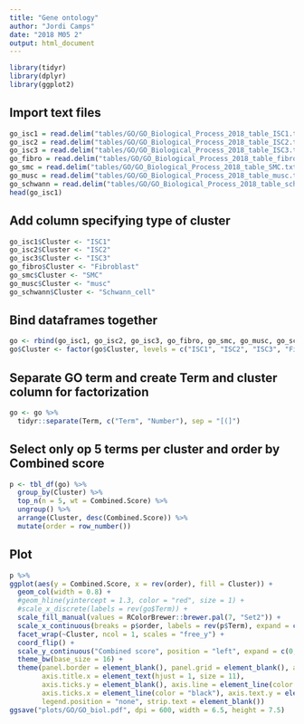 ```yaml
---
title: "Gene ontology"
author: "Jordi Camps"
date: "2018 M05 2"
output: html_document
---
```


```r
library(tidyr)
library(dplyr)
library(ggplot2)
```

## Import text files
```r
go_isc1 = read.delim("tables/GO/GO_Biological_Process_2018_table_ISC1.txt", header = TRUE)
go_isc2 = read.delim("tables/GO/GO_Biological_Process_2018_table_ISC2.txt", header = TRUE)
go_isc3 = read.delim("tables/GO/GO_Biological_Process_2018_table_ISC3.txt", header = TRUE)
go_fibro = read.delim("tables/GO/GO_Biological_Process_2018_table_fibroblast.txt", header = TRUE)
go_smc = read.delim("tables/GO/GO_Biological_Process_2018_table_SMC.txt", header = TRUE)
go_musc = read.delim("tables/GO/GO_Biological_Process_2018_table_musc.txt", header = TRUE)
go_schwann = read.delim("tables/GO/GO_Biological_Process_2018_table_schwann_cell.txt", header = TRUE)
head(go_isc1)
```

## Add column specifying type of cluster
```r
go_isc1$Cluster <- "ISC1"
go_isc2$Cluster <- "ISC2"
go_isc3$Cluster <- "ISC3"
go_fibro$Cluster <- "Fibroblast"
go_smc$Cluster <- "SMC"
go_musc$Cluster <- "musc"
go_schwann$Cluster <- "Schwann_cell"
```

## Bind dataframes together
```r
go <- rbind(go_isc1, go_isc2, go_isc3, go_fibro, go_smc, go_musc, go_schwann)
go$Cluster <- factor(go$Cluster, levels = c("ISC1", "ISC2", "ISC3", "Fibroblast", "SMC", "musc", "Schwann_cell"))
```

## Separate GO term and create Term and cluster column for factorization
```r
go <- go %>%
  tidyr::separate(Term, c("Term", "Number"), sep = "[(]")
```

## Select only op 5 terms per  cluster and order by Combined score
```r
p <- tbl_df(go) %>%
  group_by(Cluster) %>%
  top_n(n = 5, wt = Combined.Score) %>%
  ungroup() %>%
  arrange(Cluster, desc(Combined.Score)) %>%
  mutate(order = row_number())
```

## Plot
```r
p %>%
ggplot(aes(y = Combined.Score, x = rev(order), fill = Cluster)) +
  geom_col(width = 0.8) + 
  #geom_hline(yintercept = 1.3, color = "red", size = 1) +
  #scale_x_discrete(labels = rev(go$Term)) +
  scale_fill_manual(values = RColorBrewer::brewer.pal(7, "Set2")) +
  scale_x_continuous(breaks = p$order, labels = rev(p$Term), expand = c(0, 0)) +
  facet_wrap(~Cluster, ncol = 1, scales = "free_y") +
  coord_flip() +
  scale_y_continuous("Combined score", position = "left", expand = c(0, 0)) +
  theme_bw(base_size = 16) +
  theme(panel.border = element_blank(), panel.grid = element_blank(), axis.title.y = element_blank(), 
        axis.title.x = element_text(hjust = 1, size = 11),
        axis.ticks.y = element_blank(), axis.line = element_line(color = "black"), axis.text = element_text(color = "black", size = 11),
        axis.ticks.x = element_line(color = "black"), axis.text.y = element_text(hjust = 1, vjust = 0.3), strip.background = element_blank(),
        legend.position = "none", strip.text = element_blank())
ggsave("plots/GO/GO_biol.pdf", dpi = 600, width = 6.5, height = 7.5)
```

